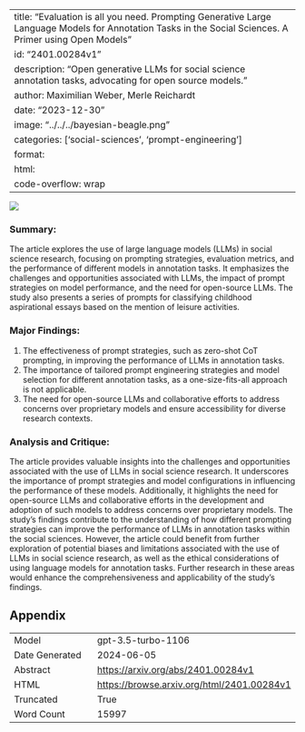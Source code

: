 
---
title: "Evaluation is all you need. Prompting Generative Large Language Models for Annotation Tasks in the Social Sciences. A Primer using Open Models"
id: "2401.00284v1"
description: "Open generative LLMs for social science annotation tasks, advocating for open source models."
author: Maximilian Weber, Merle Reichardt
date: "2023-12-30"
image: "../../../bayesian-beagle.png"
categories: ['social-sciences', 'prompt-engineering']
format:
  html:
    code-overflow: wrap
---

![](../../../bayesian-beagle.png)

### Summary:
The article explores the use of large language models (LLMs) in social science research, focusing on prompting strategies, evaluation metrics, and the performance of different models in annotation tasks. It emphasizes the challenges and opportunities associated with LLMs, the impact of prompt strategies on model performance, and the need for open-source LLMs. The study also presents a series of prompts for classifying childhood aspirational essays based on the mention of leisure activities.

### Major Findings:
1. The effectiveness of prompt strategies, such as zero-shot CoT prompting, in improving the performance of LLMs in annotation tasks.
2. The importance of tailored prompt engineering strategies and model selection for different annotation tasks, as a one-size-fits-all approach is not applicable.
3. The need for open-source LLMs and collaborative efforts to address concerns over proprietary models and ensure accessibility for diverse research contexts.

### Analysis and Critique:
The article provides valuable insights into the challenges and opportunities associated with the use of LLMs in social science research. It underscores the importance of prompt strategies and model configurations in influencing the performance of these models. Additionally, it highlights the need for open-source LLMs and collaborative efforts in the development and adoption of such models to address concerns over proprietary models. The study's findings contribute to the understanding of how different prompting strategies can improve the performance of LLMs in annotation tasks within the social sciences. However, the article could benefit from further exploration of potential biases and limitations associated with the use of LLMs in social science research, as well as the ethical considerations of using language models for annotation tasks. Further research in these areas would enhance the comprehensiveness and applicability of the study's findings.

## Appendix

|          |          |
|----------|----------|
| Model     | gpt-3.5-turbo-1106       |
| Date Generated     | 2024-06-05       |
| Abstract | [https://arxiv.org/abs/2401.00284v1](https://arxiv.org/abs/2401.00284v1)        |
| HTML     | [https://browse.arxiv.org/html/2401.00284v1](https://browse.arxiv.org/html/2401.00284v1)       |
| Truncated       | True       |
| Word Count       | 15997       |